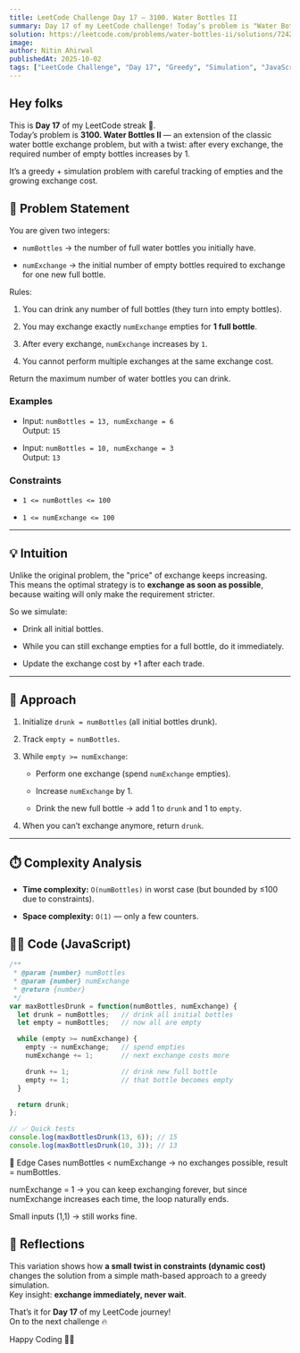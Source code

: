 ```yaml
---
title: LeetCode Challenge Day 17 — 3100. Water Bottles II  
summary: Day 17 of my LeetCode challenge! Today’s problem is "Water Bottles II". I explain the greedy intuition, walk through the simulation approach, analyze time and space complexity, and share my JavaScript solution.  
solution: https://leetcode.com/problems/water-bottles-ii/solutions/7242638/3100-water-bottles-ii-by-nitinahirwal_in-ze1m
image:  
author: Nitin Ahirwal  
publishedAt: 2025-10-02  
tags: ["LeetCode Challenge", "Day 17", "Greedy", "Simulation", "JavaScript", "Medium", "Portfolio"]
---
```

## Hey folks

This is **Day 17** of my LeetCode streak 🚀.  
Today’s problem is **3100. Water Bottles II** — an extension of the classic water bottle exchange problem, but with a twist: after every exchange, the required number of empty bottles increases by 1.

It’s a greedy + simulation problem with careful tracking of empties and the growing exchange cost.

## 📌 Problem Statement

You are given two integers:

- `numBottles` → the number of full water bottles you initially have.
    
- `numExchange` → the initial number of empty bottles required to exchange for one new full bottle.
    

Rules:

1. You can drink any number of full bottles (they turn into empty bottles).
    
2. You may exchange exactly `numExchange` empties for **1 full bottle**.
    
3. After every exchange, `numExchange` increases by `1`.
    
4. You cannot perform multiple exchanges at the same exchange cost.
    

Return the maximum number of water bottles you can drink.

### Examples

- Input: `numBottles = 13, numExchange = 6`  
    Output: `15`
    
- Input: `numBottles = 10, numExchange = 3`  
    Output: `13`
    

### Constraints

- `1 <= numBottles <= 100`
    
- `1 <= numExchange <= 100`
    

---

## 💡 Intuition

Unlike the original problem, the "price" of exchange keeps increasing.  
This means the optimal strategy is to **exchange as soon as possible**, because waiting will only make the requirement stricter.

So we simulate:

- Drink all initial bottles.
    
- While you can still exchange empties for a full bottle, do it immediately.
    
- Update the exchange cost by +1 after each trade.
    

---

## 🔑 Approach

1. Initialize `drunk = numBottles` (all initial bottles drunk).
    
2. Track `empty = numBottles`.
    
3. While `empty >= numExchange`:
    
    - Perform one exchange (spend `numExchange` empties).
        
    - Increase `numExchange` by 1.
        
    - Drink the new full bottle → add 1 to `drunk` and 1 to `empty`.
        
4. When you can’t exchange anymore, return `drunk`.
    

---

## ⏱️ Complexity Analysis

- **Time complexity:** `O(numBottles)` in worst case (but bounded by ≤100 due to constraints).
    
- **Space complexity:** `O(1)` — only a few counters.

## 🧑‍💻 Code (JavaScript)

```js
/**
 * @param {number} numBottles
 * @param {number} numExchange
 * @return {number}
 */
var maxBottlesDrunk = function(numBottles, numExchange) {
  let drunk = numBottles;   // drink all initial bottles
  let empty = numBottles;   // now all are empty

  while (empty >= numExchange) {
    empty -= numExchange;   // spend empties
    numExchange += 1;       // next exchange costs more

    drunk += 1;             // drink new full bottle
    empty += 1;             // that bottle becomes empty
  }

  return drunk;
};

// ✅ Quick tests
console.log(maxBottlesDrunk(13, 6)); // 15
console.log(maxBottlesDrunk(10, 3)); // 13
```


🧪 Edge Cases
numBottles < numExchange → no exchanges possible, result = numBottles.

numExchange = 1 → you can keep exchanging forever, but since numExchange increases each time, the loop naturally ends.

Small inputs (1,1) → still works fine.

## 🎥 Reflections

This variation shows how **a small twist in constraints (dynamic cost)** changes the solution from a simple math-based approach to a greedy simulation.  
Key insight: **exchange immediately, never wait**.

That’s it for **Day 17** of my LeetCode journey!  
On to the next challenge 🔥

Happy Coding 👨‍💻
